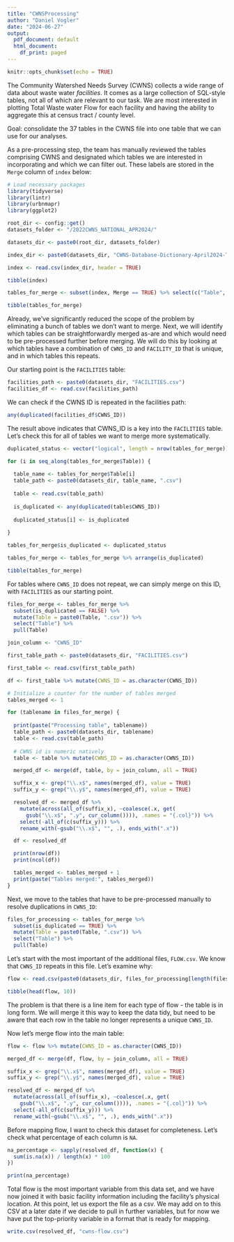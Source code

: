 ```yaml
---
title: "CWNSProcessing"
author: "Daniel Vogler"
date: "2024-06-27"
output:
  pdf_document: default
  html_document:
    df_print: paged
---
```


```r
knitr::opts_chunk$set(echo = TRUE)
```

The Community Watershed Needs Survey (CWNS) collects a wide range of data about waste water *facilities*. It comes as a large collection of SQL-style tables, not all of which are relevant to our task. We are most interested in plotting Total Waste water Flow for each facility and having the ability to aggregate this at census tract / county level.

Goal: consolidate the 37 tables in the CWNS file into one table that we can use for our analyses.

As a pre-processing step, the team has manually reviewed the tables comprising CWNS and designated which tables we are interested in incorporating and which we can filter out. These labels are stored in the `Merge` column of `index` below:

```r
# Load necessary packages
library(tidyverse)
library(lintr)
library(urbnmapr)
library(ggplot2)

root_dir <- config::get()
datasets_folder <- "/2022CWNS_NATIONAL_APR2024/"

datasets_dir <- paste0(root_dir, datasets_folder)

index_dir <- paste0(datasets_dir, "CWNS-Database-Dictionary-April2024-Tables.csv")

index <- read.csv(index_dir, header = TRUE)

tibble(index)
```

```r
tables_for_merge <- subset(index, Merge == TRUE) %>% select(c("Table", "Merge"))

tibble(tables_for_merge)
```

Already, we've significantly reduced the scope of the problem by eliminating a bunch of tables we don't want to merge. Next, we will identify which tables can be straightforwardly merged as-are and which would need to be pre-processed further before merging. We will do this by looking at which tables have a combination of `CWNS_ID` and `FACILITY_ID` that is unique, and in which tables this repeats. 

Our starting point is the `FACILITIES` table:

```r
facilities_path <- paste0(datasets_dir, "FACILITIES.csv")
facilities_df <- read.csv(facilities_path)
```

We can check if the CWNS ID is repeated in the facilities path:

```r
any(duplicated(facilities_df$CWNS_ID))
```

The result above indicates that CWNS_ID is a key into the `FACILITIES` table. Let's check this for all of tables we want to merge more systematically.

```r
duplicated_status <- vector("logical", length = nrow(tables_for_merge))

for (i in seq_along(tables_for_merge$Table)) {
  
  table_name <- tables_for_merge$Table[i]
  table_path <- paste0(datasets_dir, table_name, ".csv")
  
  table <- read.csv(table_path)
  
  is_duplicated <- any(duplicated(table$CWNS_ID))
  
  duplicated_status[i] <- is_duplicated
  
}

tables_for_merge$is_duplicated <- duplicated_status

tables_for_merge <- tables_for_merge %>% arrange(is_duplicated)

tibble(tables_for_merge)
```

For tables where `CWNS_ID` does not repeat, we can simply merge on this ID, with `FACILITIES` as our starting point.

```r

files_for_merge <- tables_for_merge %>% 
  subset(is_duplicated == FALSE) %>% 
  mutate(Table = paste0(Table, ".csv")) %>% 
  select("Table") %>% 
  pull(Table)

join_column <- "CWNS_ID"

first_table_path <- paste0(datasets_dir, "FACILITIES.csv")

first_table <- read.csv(first_table_path)

df <- first_table %>% mutate(CWNS_ID = as.character(CWNS_ID))

# Initialize a counter for the number of tables merged
tables_merged <- 1

for (tablename in files_for_merge) {
  
  print(paste("Processing table", tablename))
  table_path <- paste0(datasets_dir, tablename)
  table <- read.csv(table_path)
  
  # CWNS id is numeric natively
  table <- table %>% mutate(CWNS_ID = as.character(CWNS_ID))

  merged_df <- merge(df, table, by = join_column, all = TRUE)

  suffix_x <- grep("\\.x$", names(merged_df), value = TRUE)
  suffix_y <- grep("\\.y$", names(merged_df), value = TRUE)

  resolved_df <- merged_df %>%
    mutate(across(all_of(suffix_x), ~coalesce(.x, get(
      gsub("\\.x$", ".y", cur_column()))), .names = "{.col}")) %>%
    select(-all_of(c(suffix_y))) %>%
    rename_with(~gsub("\\.x$", "", .), ends_with(".x"))

  df <- resolved_df

  print(nrow(df))
  print(ncol(df))

  tables_merged <- tables_merged + 1
  print(paste("Tables merged:", tables_merged))
}
```

Next, we move to the tables that have to be pre-processed manually to resolve duplications in `CWNS_ID`:

```r
files_for_processing <- tables_for_merge %>% 
  subset(is_duplicated == TRUE) %>% 
  mutate(Table = paste0(Table, ".csv")) %>% 
  select("Table") %>% 
  pull(Table)

```

Let's start with the most important of the additional files, `FLOW.csv`. We know that `CWNS_ID` repeats in this file. Let's examine why:

```r
flow <- read.csv(paste0(datasets_dir, files_for_processing[length(files_for_processing)]))

tibble(head(flow, 10))

```
The problem is that there is a line item for each type of flow - the table is in long form. We will merge it this way to keep the data tidy, but need to be aware that each row in the table no longer represents a unique `CWNS_ID`.

Now let's merge flow into the main table:

```r

flow <- flow %>% mutate(CWNS_ID = as.character(CWNS_ID))

merged_df <- merge(df, flow, by = join_column, all = TRUE)

suffix_x <- grep("\\.x$", names(merged_df), value = TRUE)
suffix_y <- grep("\\.y$", names(merged_df), value = TRUE)

resolved_df <- merged_df %>% 
  mutate(across(all_of(suffix_x), ~coalesce(.x, get(
    gsub("\\.x$", ".y", cur_column()))), .names = "{.col}")) %>% 
  select(-all_of(c(suffix_y))) %>% 
  rename_with(~gsub("\\.x$", "", .), ends_with(".x"))

```

Before mapping flow, I want to check this dataset for completeness. Let's check what percentage of each column is `NA`.

```r
na_percentage <- sapply(resolved_df, function(x) {
  sum(is.na(x)) / length(x) * 100
})

print(na_percentage)

```

Total flow is the most important variable from this data set, and we have now joined it with basic facility information including the facility's physical location. At this point, let us export the file as a csv. We may add on to this CSV at a later date if we decide to pull in further variables, but for now we have put the top-priority variable in a format that is ready for mapping.

```r
write.csv(resolved_df, "cwns-flow.csv")
```